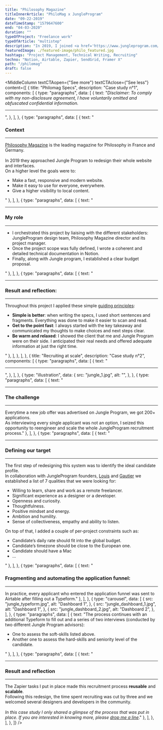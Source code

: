 ```yaml
---
title: "Philosophy Magazine"
titleInnerArticle: "PhiloMag x JungleProgram"
date: "09-22-2019"
dateTimeStamp: "1579647600"
end: "04-03-2020"
duration: ""
typeOfProject: "Freelance work"
typeOfArticle: "multistep"
description: "In 2019, I joined <a href='https://www.jungleprogram.com/' target='_blank'>JungleProgram</a>, a remote-first community of freelancers, as a project manager and advisor.<br>Inside this group we have had a large number of interesting projects and I personally headed these two successful missions:<br><ul><li>Writing the technical specifications of <a href='https://www.philomag.com/' target='_blank'>Philosophy Magazine</a> new website.</li><li>Restructuring and scaling of Jungle Program recruitment processes.</li></ul>"
featuredImage: ./featured-image/philo_featured.jpg
hashtags: "Project Management, Technical Writing, Recruiting"
techno: "Notion, Airtable, Zapier, SendGrid, Framer X"
path: "/philomag"
draft: false
---
```


<MiddleColumn
	textCTAopen={"See more"}
	textCTAclose={"See less"}
	content={[
		{
			title: "Philomag Specs",
			description: "Case study n°1",
			components: [
				{
					type: "paragraphs",
					data: [
						{
							text: "<span style='font-style:italic;'>Disclaimer: To comply with my non-disclosure agreement, I have voluntarily omitted and obfuscated confidential information.</span><hr>",
						},
					],
				},
				{
					type: "paragraphs",
					data: [
						{
							text: "<h3>Context</h3><hr><a href='https://www.philomag.com/' target='_blank'>Philosophy Magazine</a> is the leading magazine for Philosophy in France and Germany.<br><br>In 2019 they approached Jungle Program to redesign their whole website and interfaces.<br>On a higher level the goals were to:<ul><li>Make a fast, responsive and modern website.</li><li>Make it easy to use for everyone, everywhere.</li><li>Give a higher visibility to local content.</li></ul>"
						},
					],
				},
				{
					type: "paragraphs",
					data: [
						{
							text: "<hr><h3>My role</h3><hr><ul><li>I orchestrated this project by liaising with the different stakeholders: JungleProgram design team, Philosophy Magazine director and its project manager.</li><li>Once the project scope was fully defined, I wrote a coherent and detailed technical documentation in Notion.</li><li>Finally, along with Jungle program, I established a clear budget proposal.</li></ul>"
						},
					],
				},
				{
					type: "paragraphs",
					data: [
						{
							text: "<hr><h3>Result and reflection:</h3><hr>Throughout this project I applied these simple <a href='https://docs.microsoft.com/en-us/style-guide/brand-voice-above-all-simple-human' target='_blank'>guiding principles</a>:<ul><li><b>Simple is better</b>: when writing the specs, I used short sentences and fragments. Everything was done to make it easier to scan and read.</li><li><b>Get to the point fast</b>: I always started with the key takeaway and communicated my thoughts to make choices and next steps clear.</li><li><b>Be warm and relaxed</b>: I showed the client that me and Jungle Program were on their side. I anticipated their real needs and offered adequate information at just the right time.</li></ul>"
						},
					],
				},
			],
		},
		{
			title: "Recruiting at scale",
			description: "Case study n°2",
			components: [
				{
					type: "paragraphs",
					data: [
						{
							text: "<hr>",
						},
					],
				},
				{
					type: "illustration",
					data: {
						src: "jungle_1.jpg",
						alt: "",
					},
				},
				{
					type: "paragraphs",
					data: [
						{
							text: "<hr><h3>The challenge</h3><hr>Everytime a new job offer was advertised on Jungle Program, we got 200+ applications.<br>As interviewing every single applicant was not an option, I seized this opportunity to reengineer and scale the whole JungleProgram recruitment process."
						},
					],
				},
				{
					type: "paragraphs",
					data: [
						{
							text: "<hr><h3>Defining our target</h3><hr>The first step of redesigning this system was to identify the ideal candidate profile.<br>In collaboration with JungleProgram founders, <a href='https://www.linkedin.com/in/lrouffineau/' target='_blank'>Louis</a> and <a href='https://www.linkedin.com/in/gautier-roquancourt-367649116/' target='_blank'>Gautier</a> we established a list of 7 qualities that we were looking for:<ul><li>Willing to learn, share and work as a remote freelancer.</li><li>Significant experience as a designer or a developer.</li><li>Openness and curiosity.</li><li>Thoughtfulness.</li><li>Positive mindset and energy.</li><li>Ambition and humility.</li><li>Sense of collectiveness, empathy and ability to listen.</li></ul>On top of that, I added a couple of per-project constraints such as:<ul><li>Candidate’s daily rate should fit into the global budget.</li><li>Candidate’s timezone should be close to the European one.</li><li>Candidate should have a Mac</li><li>...</li></ul>"
						},
					],
				},
				{
					type: "paragraphs",
					data: [
						{
							text: "<h3>Fragmenting and automating the application funnel:</h3><hr>In practice, every applicant who entered the application funnel was sent to Airtable after filling out a Typeform."
						},
					],
				},
				{
					type: "carousel",
					data: [
						{
							src: "jungle_typeform.jpg",
							alt: "Dashboard 1",
						},
						{
							src: "jungle_dashboard_1.jpg",
							alt: "Dashboard 1",
						},
						{
							src: "jungle_dashboard_2.jpg",
							alt: "Dashboard 2",
						},
					],
				},
				{
					type: "paragraphs",
					data: [
						{
							text: "The process continues with an additional Typeform to fill out and a series of two interviews (conducted by two different Jungle Program advisors):<ul><li>One to assess the soft-skills listed above.</li><li>Another one to assess the hard-skills and seniority level of the candidate.</li></ul>"
						},
					],
				},
				{
					type: "paragraphs",
					data: [
						{
							text: "<hr><h3>Result and reflection</h3><hr>The Zapier tasks I put in place made this recruitment process <b>reusable</b> and <b>scalable</b>.<br>Following this redesign, the time spent recruiting was cut by three and we welcomed several designers and developers in the community.<br><br><span style='font-style:italic;'>In this case study I only shared a glimpse of the process that was put in place. If you are interested in knowing more, please <a href='mailto:adrien.rahier@gmail.com'>drop me a line</a></span>."
						},
					],
				},
			],
		},
	]}
/>
